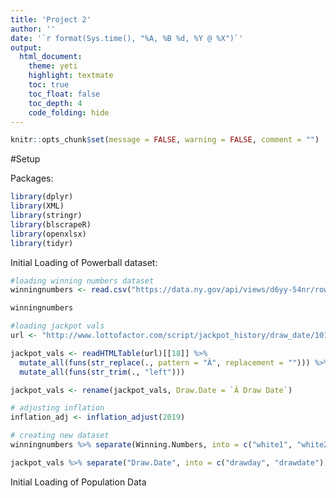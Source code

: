 ```yaml
---
title: 'Project 2'
author: ''
date: '`r format(Sys.time(), "%A, %B %d, %Y @ %X")`'
output: 
  html_document: 
    theme: yeti
    highlight: textmate
    toc: true
    toc_float: false
    toc_depth: 4
    code_folding: hide
---
```


```r
knitr::opts_chunk$set(message = FALSE, warning = FALSE, comment = "")
```


#Setup


Packages:

```r
library(dplyr)
library(XML)
library(stringr)
library(blscrapeR)
library(openxlsx)
library(tidyr)

```


Initial Loading of Powerball dataset:

```r
#loading winning numbers dataset
winningnumbers <- read.csv("https://data.ny.gov/api/views/d6yy-54nr/rows.csv?accessType=DOWNLOAD")

winningnumbers

#loading jackpot vals
url <- "http://www.lottofactor.com/script/jackpot_history/draw_date/101"

jackpot_vals <- readHTMLTable(url)[[18]] %>% 
  mutate_all(funs(str_replace(., pattern = "Â", replacement = ""))) %>% 
  mutate_all(funs(str_trim(., "left")))

jackpot_vals <- rename(jackpot_vals, Draw.Date = `Â Draw Date`)

# adjusting inflation
inflation_adj <- inflation_adjust(2019)

# creating new dataset
winningnumbers %>% separate(Winning.Numbers, into = c("white1", "white2", "white3", "white4", "white5", "powerball"), sep = " ")

jackpot_vals %>% separate("Draw.Date", into = c("drawday", "drawdate"), sep = " ")

```


Initial Loading of Population Data

```r
```

